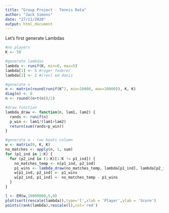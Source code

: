 ```yaml
---
title: "Group Project - Tennis Data"
author: "Jack Simons"
date: "27/11/2020"
output: html_document
---
```


Let's first generate Lambdas

```r
#no players
K <- 50

#generate lambdas
lambda <- runif(K, min=0, max=5)
lambda[1] <- 5 #roger federer
lambda[2] <- 2 #(rev) ed davis

#generate n
n <- matrix(round(runif(K^2, min=10000, max=20000)), K, K)
diag(n) <- 0
n <- round((n+t(n))/2)

#draw function
lambda_draw <- function(n, lam1, lam2) {
  rands <- runif(n)
  p_win <- lam1/(lam1+lam2)
  return(sum(rands<p_win))
}

#generate w - row beats column
w <- matrix(0, K, K)
no_matches <- apply(n, 1, sum)
for (p1_ind in 1:K) {
  for (p2_ind in (1:K)[1:K != p1_ind]) {
    no_matches_temp <- n[p1_ind, p2_ind]
    p1_wins <- lambda_draw(no_matches_temp, lambda[p1_ind], lambda[p2_ind])
    w[p1_ind, p2_ind] <- p1_wins
    w[p2_ind, p1_ind] <- no_matches_temp - p1_wins
  }
}

l <- EM(w,10000000,5,0)
plot(sort(rescale(lambda)),type='l',xlab = 'Player',ylab = 'Score')
points(rank(lambda),rescale(l),col='red')

```

